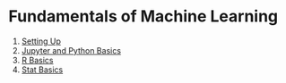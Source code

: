 # Fundamentals of Machine Learning

1. [Setting Up](chapters/01-SettingUp/setting-up.html)
2. [Jupyter and Python Basics](chapters/02-JupyterBasics/jupyter-walkthrough.html)
3. [R Basics](chapters/03-RBasics/r-walkthrough.html)
4. [Stat Basics](chapters/04-StatBasics/stat-basics.html)

